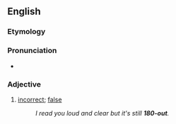 ==English==

===Etymology===
{{rfe|en}}

===Pronunciation===
* {{audio|en|En-au-one eighty out.ogg|Audio (AU)}}

===Adjective===
{{head|en|adjective}}

# {{lb|en|US|military|slang}} [[incorrect]]; [[false]]
#: ''I read you loud and clear but it's still '''180-out'''.''